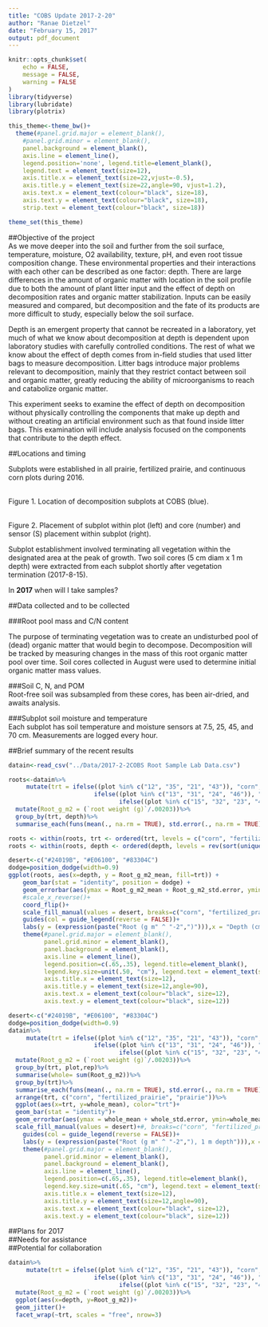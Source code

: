 ```yaml
---
title: "COBS Update 2017-2-20"
author: "Ranae Dietzel"
date: "February 15, 2017"
output: pdf_document
---
```


```r
knitr::opts_chunk$set(
	echo = FALSE,
	message = FALSE,
	warning = FALSE
)
library(tidyverse)
library(lubridate)
library(plotrix)

this_theme<-theme_bw()+
  theme(#panel.grid.major = element_blank(),
    #panel.grid.minor = element_blank(),
    panel.background = element_blank(),
    axis.line = element_line(),
    legend.position='none', legend.title=element_blank(),
    legend.text = element_text(size=12),
    axis.title.x = element_text(size=22,vjust=-0.5),
    axis.title.y = element_text(size=22,angle=90, vjust=1.2),
    axis.text.x = element_text(colour="black", size=18),
    axis.text.y = element_text(colour="black", size=18), 
    strip.text = element_text(colour="black", size=18))

theme_set(this_theme)
```  

##Objective of the project    
As we move deeper into the soil and further from the soil surface, temperature, moisture, O2 availability, texture, pH, and even root tissue composition change. These environmental properties and their interactions with each other can be described as one factor: depth. There are large differences in the amount of organic matter with location in the soil profile due to both the amount of plant litter input and the effect of depth on decomposition rates and organic matter stabilization. Inputs can be easily measured and compared, but decomposition and the fate of its products are more difficult to study, especially below the soil surface.

Depth is an emergent property that cannot be recreated in a laboratory, yet much of what we know about decomposition at depth is dependent upon laboratory studies with carefully controlled conditions. The rest of what we know about the effect of depth comes from in-field studies that used litter bags to measure decomposition. Litter bags introduce major problems relevant to decomposition, mainly that they restrict contact between soil and organic matter, greatly reducing the ability of microorganisms to reach and catabolize organic matter.

This experiment seeks to examine the effect of depth on decomposition without physically controlling the components that make up depth and without creating an artificial environment such as that found inside litter bags. This examination will include analysis focused on the components that contribute to the depth effect.  

##Locations and timing  

Subplots were established in all prairie, fertilized prairie, and continuous corn plots during 2016.  

\includegraphics[width=400pt]{../Images/plot design field level.png}  
Figure 1. Location of decomposition subplots at COBS (blue).   

\includegraphics[width=150pt]{../Images/plot design plot level.png}
\includegraphics[width=250pt]{../Images/plot design subplot level.png}  
Figure 2. Placement of subplot within plot (left) and core (number) and sensor (S) placement within subplot (right). 
\vspace{24pt}

Subplot establishment involved terminating all vegetation within the designated area at the peak of growth. Two soil cores (5 cm diam x 1 m depth) were extracted from each subplot shortly after vegetation termination (2017-8-15).  

In **2017** when will I take samples?  

##Data collected and to be collected  

###Root pool mass and C/N content  

The purpose of terminating vegetation was to create an undisturbed pool of (dead) organic matter that would begin to decompose. Decomposition will be tracked by measuring changes in the mass of this root organic matter pool over time. Soil cores collected in August were used to determine initial organic matter mass values.  

###Soil C, N, and POM  
Root-free soil was subsampled from these cores, has been air-dried, and awaits analysis.  

###Subplot soil moisture and temperature  
Each subplot has soil temperature and moisture sensors at 7.5, 25, 45, and 70 cm. Measurements are logged every hour.  

##Brief summary of the recent results  

```r
datain<-read_csv("../Data/2017-2-2COBS Root Sample Lab Data.csv")

roots<-datain%>%
     mutate(trt = ifelse((plot %in% c("12", "35", "21", "43")), "corn",
                        ifelse((plot %in% c("13", "31", "24", "46")), "prairie",
                               ifelse((plot %in% c("15", "32", "23", "41")), "fertilized_prairie", "nada"))))%>%
  mutate(Root_g_m2 = (`root weight (g)`/.00203))%>%
  group_by(trt, depth)%>%
  summarise_each(funs(mean(., na.rm = TRUE), std.error(., na.rm = TRUE)))
```

```r

roots <- within(roots, trt <- ordered(trt, levels = c("corn", "fertilized_prairie", "prairie")))
roots <- within(roots, depth <- ordered(depth, levels = rev(sort(unique(depth)))))

desert<-c("#24019B", "#E06100", "#83304C")
dodge=position_dodge(width=0.9)
ggplot(roots, aes(x=depth, y = Root_g_m2_mean, fill=trt)) + 
    geom_bar(stat = "identity", position = dodge) +
    geom_errorbar(aes(ymax = Root_g_m2_mean + Root_g_m2_std.error, ymin=Root_g_m2_mean - Root_g_m2_std.error), position = dodge, width=0.2) +
    #scale_x_reverse()+
    coord_flip()+
    scale_fill_manual(values = desert, breaks=c("corn", "fertilized_prairie", "prairie"), labels=c("Corn", "Fertilized Prairie", "Prairie"))+
    guides(col = guide_legend(reverse = FALSE))+
    labs(y = (expression(paste("Root (g m" ^ "-2",")"))),x = "Depth (cm)")+
    theme(#panel.grid.major = element_blank(),
          panel.grid.minor = element_blank(),
          panel.background = element_blank(),
          axis.line = element_line(),
          legend.position=c(.65,.35), legend.title=element_blank(), 
          legend.key.size=unit(.50, "cm"), legend.text = element_text(size=11),
          axis.title.x = element_text(size=12),
          axis.title.y = element_text(size=12,angle=90),
          axis.text.x = element_text(colour="black", size=12),
          axis.text.y = element_text(colour="black", size=12))
```
```r
desert<-c("#24019B", "#E06100", "#83304C")
dodge=position_dodge(width=0.9)
datain%>%
     mutate(trt = ifelse((plot %in% c("12", "35", "21", "43")), "corn",
                        ifelse((plot %in% c("13", "31", "24", "46")), "prairie",
                               ifelse((plot %in% c("15", "32", "23", "41")), "fertilized_prairie", "nada"))))%>%
  mutate(Root_g_m2 = (`root weight (g)`/.00203))%>%
  group_by(trt, plot,rep)%>%
  summarise(whole= sum(Root_g_m2))%>%
  group_by(trt)%>%
  summarise_each(funs(mean(., na.rm = TRUE), std.error(., na.rm = TRUE)))%>%
  arrange(trt, c("corn", "fertilized_prairie", "prairie"))%>%
  ggplot(aes(x=trt, y=whole_mean), color="trt")+
  geom_bar(stat = "identity")+
  geom_errorbar(aes(ymax = whole_mean + whole_std.error, ymin=whole_mean - whole_std.error), position = dodge, width=0.2) +
  scale_fill_manual(values = desert)+#, breaks=c("corn", "fertilized_prairie", "prairie"), labels=c("corn", "Fertilized Prairie", "Prairie"))+
    guides(col = guide_legend(reverse = FALSE))+
    labs(y = (expression(paste("Root (g m" ^ "-2","), 1 m depth"))),x = "")+
    theme(#panel.grid.major = element_blank(),
          panel.grid.minor = element_blank(),
          panel.background = element_blank(),
          axis.line = element_line(),
          legend.position=c(.65,.35), legend.title=element_blank(), 
          legend.key.size=unit(.65, "cm"), legend.text = element_text(size=12),
          axis.title.x = element_text(size=12),
          axis.title.y = element_text(size=12,angle=90),
          axis.text.x = element_text(colour="black", size=12),
          axis.text.y = element_text(colour="black", size=12))
```


##Plans for 2017  
##Needs for assistance  
##Potential for collaboration  

```r
datain%>%
     mutate(trt = ifelse((plot %in% c("12", "35", "21", "43")), "corn",
                        ifelse((plot %in% c("13", "31", "24", "46")), "prairie",
                               ifelse((plot %in% c("15", "32", "23", "41")), "fertilized_prairie", "nada"))))%>%
  mutate(Root_g_m2 = (`root weight (g)`/.00203))%>%
  ggplot(aes(x=depth, y=Root_g_m2))+
  geom_jitter()+
  facet_wrap(~trt, scales = "free", nrow=3)
```


